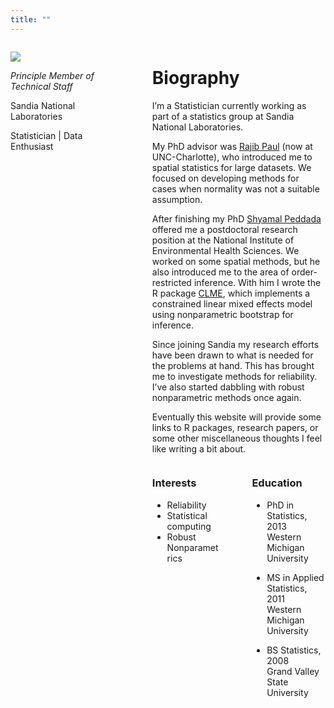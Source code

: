 ```yaml
---
title: ""
---
```




:::: {.columns}

::: {.column width="35%" .text-center}
![](images/general/avatar.jpg){.rounded-circle}

*Principle Member of Technical Staff*

Sandia National Laboratories


Statistician | Data Enthusiast


:::

::: {.column width="5%" .text-center}
:::



::: {.column width="60%"}
# Biography

I’m a Statistician currently working as part of a statistics group at Sandia National Laboratories. 

My PhD advisor was 
[Rajib Paul](https://ech.charlotte.edu/directory/rajib-paul/) (now at UNC-Charlotte), 
who introduced me to spatial statistics for large datasets. We focused on developing methods for 
cases when normality was not a suitable assumption.

After finishing my PhD [Shyamal Peddada](https://www.niehs.nih.gov/research/atniehs/labs/bcb/staff/peddada) 
offered me a postdoctoral research position at the National 
Institute of Environmental Health Sciences. We worked on some spatial methods, 
but he also introduced me to the area of order-restricted inference. With him I wrote the R package 
[CLME](https://github.com/jelsema/CLME), which implements a constrained linear mixed effects model 
using nonparametric bootstrap for inference.

Since joining Sandia my research efforts have been drawn to what is needed for the problems at hand. 
This has brought me to investigate methods for reliability. I've also started dabbling with robust 
nonparametric methods once again.

Eventually this website will provide some links to R packages, research papers, or some other miscellaneous thoughts I feel like writing a bit about.


:::: {.columns}
:::: {.column width="45%"}
### Interests

- Reliability
- Statistical computing
- Robust Nonparametrics

::::
:::: {.column width="5%" .text-center}
::::
:::: {.column width="50%"}
### Education

- PhD in Statistics, 2013<br>
  Western Michigan University

- MS in Applied Statistics, 2011<br>
  Western Michigan University

- BS Statistics, 2008<br>
  Grand Valley State University

::::
::::



:::

::::